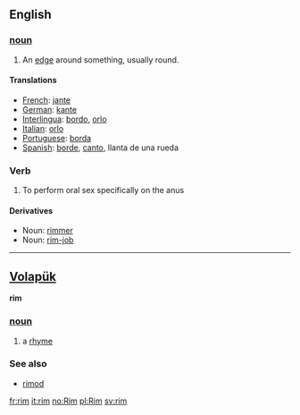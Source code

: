 ==English==
===[[noun]]===
# An [[edge]] around something, usually round.
====Translations==== 
*[[French]]: [[jante]] 
*[[German]]: [[kante]] 
*[[Interlingua]]: [[bordo]], [[orlo]] 
*[[Italian]]: [[orlo]] 
*[[Portuguese]]: [[borda]] 
*[[Spanish]]: [[borde]], [[canto]], llanta de una rueda 

===Verb===
#To perform oral sex specifically on the anus

====Derivatives====
*Noun: [[rimmer]]
*Noun: [[rim-job]]
----

== [[Volapük]] ==
'''rim''' 
=== [[noun]] === 
# a [[rhyme]]

=== See also === 
* [[rimod]]

[[fr:rim]]
[[it:rim]]
[[no:Rim]]
[[pl:Rim]]
[[sv:rim]]